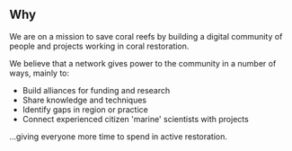 ## Why

We are on a mission to save coral reefs by building a digital community of people and projects working in coral restoration.

We believe that a network gives power to the community in a number of ways, mainly to:
- Build alliances for funding and research
- Share knowledge and techniques
- Identify gaps in region or practice
- Connect experienced citizen 'marine' scientists with projects

...giving everyone more time to spend in active restoration.